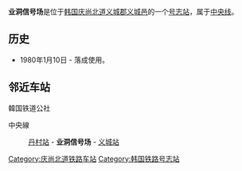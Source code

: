 {{unreferenced|time=2014-05-23T03:40:04+00:00}}
{{朝鮮半島車站資訊
|公司色 = #0066b3
|文字色 = 
|站名 = 业洞信号场
|圖片 =
|pxl = 
|圖片說明 =
|車站編號 =
|前一站 = 望湖
|前一站距離 =8.9
|後一站距離 =4.3
|後一站 = [[义城站|义城]]
|所屬路線 = [[中央线_(韩国)|中央线]]
|距離 = 241.1
|起點站 = [[清凉里站|清凉里]]
|諺文 = 업동역
|朝鮮漢字 = 業洞驛
|文觀部式 =Eopdong-yeok 
|馬-賴式 =
|副站名 = 
|停站路線數 = 
|所屬公司 = [[韩国铁道公社|韩国铁道公社]]
|所在地 =[[庆尚北道|庆尚北道]][[义城郡|义城郡]][[义城邑|义城邑]]
|車站構造 = 地面车站
|月台配置 = 
|啟用年月日 =1980年1月10日 
|廢站年月日 = 
|上下車人次 =
|統計年度 =
|轉車 = 
|備註 = 
|全寬備註 = 
}}

'''业洞信号场'''是位于[[韩国|韩国]][[庆尚北道|庆尚北道]][[义城郡|义城郡]][[义城邑|义城邑]]的一个[[号志站|号志站]]，属于[[中央线_(韩国)|中央线]]。

== 历史 ==
*1980年1月10日 - 落成使用。

== 邻近车站 ==
;韓国铁道公社
中央線
:[[丹村站|丹村站]] - '''业洞信号场''' - [[义城站|义城站]]

{{中央线 (韩国)}}

[[Category:庆尚北道铁路车站|Category:庆尚北道铁路车站]]
[[Category:韩国铁路号志站|Category:韩国铁路号志站]]
